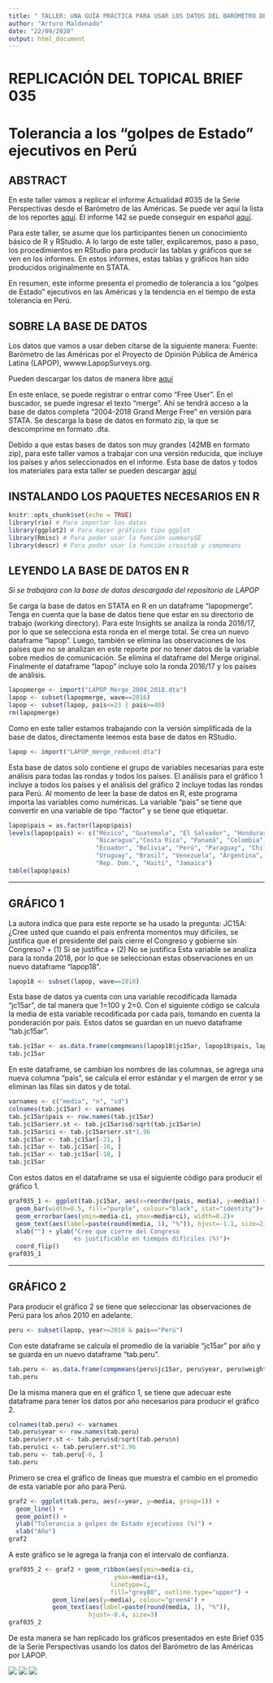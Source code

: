 ```yaml
---
title: " TALLER: UNA GUÍA PRÁCTICA PARA USAR LOS DATOS DEL BARÓMETRO DE LAS AMÉRICAS "
author: "Arturo Maldonado"
date: "22/09/2020"
output: html_document
---
```


# REPLICACIÓN DEL TOPICAL BRIEF 035 
# Tolerancia a los "golpes de Estado" ejecutivos en Perú

## ABSTRACT

En este taller vamos a replicar el informe Actualidad #035 de la Serie Perspectivas desde el Barómetro de las Américas. Se puede ver aquí la lista de los reportes [aquí](https://www.vanderbilt.edu/lapop-espanol/perspectivas/). El informe 142 se puede conseguir en español [aquí](https://www.vanderbilt.edu/lapop/insights/ITB035es.pdf).

Para este taller, se asume que los participantes tienen un conocimiento básico de R y RStudio. A lo largo de este taller, explicaremos, paso a paso, los procedimientos en RStudio para producir las tablas y gráficos que se ven en los informes. En estos informes, estas tablas y gráficos han sido producidos originalmente en STATA. 

En resumen, este informe presenta el promedio de tolerancia a los "golpes de Estado" ejecutivos en las Américas y la tendencia en el tiempo de esta tolerancia en Perú.

## SOBRE LA BASE DE DATOS

Los datos que vamos a usar deben citarse de la siguiente manera:
Fuente: Barómetro de las Américas por el Proyecto de Opinión Pública de América Latina (LAPOP), wwww.LapopSurveys.org.

Pueden descargar los datos de manera libre  [aquí](http://datasets.americasbarometer.org/database/login.php)

En este enlace, se puede registrar o entrar como "Free User". En el buscador, se puede ingresar el texto "merge". Ahí se tendrá acceso a la base de datos completa "2004-2018 Grand Merge Free" en versión para STATA. Se descarga la base de datos en formato zip, la que se descomprime en formato .dta.

Debido a que estas bases de datos son muy grandes (42MB en formato zip), para este taller vamos a trabajar con una versión reducida, que incluye los países y años seleccionados en el informe. Esta base de datos y todos los materiales para esta taller se pueden descargar [aquí](https://github.com/arturomaldonado/TallerLAPOP2020.git)

## INSTALANDO LOS PAQUETES NECESARIOS EN R

```r
knitr::opts_chunk$set(echo = TRUE)
library(rio) # Para importar los datos
library(ggplot2) # Para hacer gráficos tipo ggplot
library(Rmisc) # Para poder usar la función summarySE
library(descr) # Para poder usar la función crosstab y compmeans
```

## LEYENDO LA BASE DE DATOS EN R
*Si se trabajara con la base de datos descargada del repositorio de LAPOP*

Se carga la base de datos en STATA en R en un dataframe "lapopmerge". Tenga en cuenta que la base de datos tiene que estar en su directorio de trabajo (working directory). Para este Insights se analiza la ronda 2016/17, por lo que se selecciona esta ronda en el merge total. Se crea un nuevo dataframe "lapop".
Luego, también se elimina las observaciones de los países que no se analizan en este reporte por no tener datos de la variable sobre medios de comunicación. Se elimina el dataframe del Merge original. 
Finalmente el dataframe "lapop"  incluye solo la ronda 2016/17 y los países de análisis.

```r
lapopmerge <- import("LAPOP_Merge_2004_2018.dta")
lapop <- subset(lapopmerge, wave==2016)
lapop <- subset(lapop, pais<=23 | pais>=40)
rm(lapopmerge)
```
Como en este taller estamos trabajando con la versión simplificada de la base de datos, directamente leemos esta base de datos en RStudio.
```r
lapop <- import("LAPOP_merge_reduced.dta")
```
Esta base de datos solo contiene el grupo de variables necesarias para este análisis para todas las rondas y todos los países. El análisis para el gráfico 1 incluye a todos los países y el análisis del gráfico 2 incluye todas las rondas para Perú.
Al momento de leer la base de datos en R, este programa importa las variables como numéricas. La variable "pais" se tiene que convertir en una variable de tipo "factor" y se tiene que etiquetar.
```r
lapop$pais = as.factor(lapop$pais)
levels(lapop$pais) <- c("México", "Guatemala", "El Salvador", "Honduras",
                        "Nicaragua","Costa Rica", "Panamá", "Colombia", 
                        "Ecuador", "Bolivia", "Perú", "Paraguay", "Chile",
                        "Uruguay", "Brasil", "Venezuela", "Argentina", 
                        "Rep. Dom.", "Haití", "Jamaica")
table(lapop$pais)
```
___
## GRÁFICO 1
La autora indica que para este reporte se ha usado la pregunta: JC15A: ¿Cree usted que cuando el país enfrenta momentos muy difíciles, se justifica que el presidente del país cierre el Congreso y gobierne sin Congreso? 
+ (1) Sí se justifica
+ (2) No se justifica 
Esta variable se analiza para la ronda 2018, por lo que se seleccionan estas observaciones en un nuevo dataframe "lapop18".
```r
lapop18 <- subset(lapop, wave==2018)
```
Esta base de datos ya cuenta con una variable recodificada llamada "jc15ar", de tal manera que 1=100 y 2=0. 
Con el siguiente código se calcula la media de esta variable recodificada por cada país, tomando en cuenta la ponderación por país. Estos datos se guardan en un nuevo dataframe "tab.jc15ar".
```r
tab.jc15ar <- as.data.frame(compmeans(lapop18$jc15ar, lapop18$pais, lapop18$weight1500, plot=FALSE))
tab.jc15ar
```
En este dataframe, se cambian los nombres de las columnas, se agrega una nueva columna "pais", se calcula el error estándar y el margen de error y se eliminan las filas sin datos y de total.
```r
varnames <- c("media", "n", "sd")
colnames(tab.jc15ar) <- varnames
tab.jc15ar$pais <- row.names(tab.jc15ar)
tab.jc15ar$err.st <- tab.jc15ar$sd/sqrt(tab.jc15ar$n)
tab.jc15ar$ci <- tab.jc15ar$err.st*1.96
tab.jc15ar <- tab.jc15ar[-21, ]
tab.jc15ar <- tab.jc15ar[-16, ]
tab.jc15ar <- tab.jc15ar[-18, ]
tab.jc15ar
```
Con estos datos en el dataframe se usa el siguiente código para producir el gráfico 1.
```r
graf035_1 <- ggplot(tab.jc15ar, aes(x=reorder(pais, media), y=media)) +
  geom_bar(width=0.5, fill="purple", colour="black", stat="identity")+
  geom_errorbar(aes(ymin=media-ci, ymax=media+ci), width=0.2)+
  geom_text(aes(label=paste(round(media, 1), "%")), hjust=-1.1, size=2)+
  xlab("") + ylab("Cree que cierre del Congreso
                  es justificable en tiempos difíciles (%)")+
  coord_flip()
graf035_1
```

___
## GRÁFICO 2
Para producir el gráfico 2 se tiene que seleccionar las observaciones de Perú para los años 2010 en adelante.
```r
peru <- subset(lapop, year>=2010 & pais=="Perú")
```
Con este dataframe se calcula el promedio de la variable "jc15ar" por año y se guarda en un nuevo dataframe "tab.peru".
```r
tab.peru <- as.data.frame(compmeans(peru$jc15ar, peru$year, peru$weight1500, plot=FALSE))
tab.peru
```
De la misma manera que en el gráfico 1, se tiene que adecuar este dataframe para tener los datos por año necesarios para producir el gráfico 2.
```r
colnames(tab.peru) <- varnames
tab.peru$year <- row.names(tab.peru)
tab.peru$err.st <- tab.peru$sd/sqrt(tab.peru$n)
tab.peru$ci <- tab.peru$err.st*1.96
tab.peru <- tab.peru[-6, ]
tab.peru
```
Primero se crea el gráfico de líneas que muestra el cambio en el promedio  de esta variable por año para Perú.
```r
graf2 <- ggplot(tab.peru, aes(x=year, y=media, group=1)) + 
  geom_line() +
  geom_point() +
  ylab("Tolerancia a golpes de Estado ejecutivos (%)") +
  xlab("Año")
graf2
```

A este gráfico se le agrega la franja con el intervalo de confianza.
```r
graf035_2 <- graf2 + geom_ribbon(aes(ymin=media-ci, 
                             ymax=media+ci),
                            linetype=1,
                            fill="grey80", outline.type="upper") + 
            geom_line(aes(y=media), colour="green4") + 
            geom_text(aes(label=paste(round(media, 1), "%")), 
                      hjust=-0.4, size=3)
graf035_2
```

De esta manera se han replicado los gráficos presentados en este Brief 035 de la Serie Perspectivas usando los datos del Barómetro de las Américas por LAPOP.

![](/Users/Arturo/Desktop/ab-full-color.png) ![](/Users/Arturo/Desktop/lapop-full-color.png) ![](/Users/Arturo/Desktop/pucp.png)
